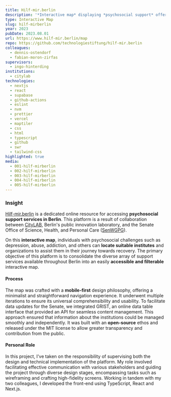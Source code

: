 ```yaml
---
title: Hilf-mir.berlin
description: '*Interactive map* displaying *psychosocial support* offerings and institutions across the city of *Berlin*'
type: Interactive Map
slug: hilf-mirberlin
year: 2023
pubDate: 2023.08.01
url: https://www.hilf-mir.berlin/map
repo: https://github.com/technologiestiftung/hilf-mir.berlin
colleagues:
  - dennis-ostendorf
  - fabian-moron-zirfas
supervisors:
  - ingo-hinterding
institutions:
  - citylab
technologies:
  - nextjs
  - react
  - supabase
  - github-actions
  - eslint
  - nvm
  - prettier
  - vercel
  - maptiler
  - css
  - html
  - typescript
  - github
  - swr
  - tailwind-css
highlighted: true
media:
  - 001-hilf-mirberlin
  - 002-hilf-mirberlin
  - 003-hilf-mirberlin
  - 004-hilf-mirberlin
  - 005-hilf-mirberlin
---
```


### Insight

[Hilf-mir.berlin](http://hilf-mir.berlin/) is a dedicated online resource for accessing **psychosocial support services in Berlin**. This platform is a result of collaboration between [CityLAB](https://citylab-berlin.org/), Berlin's public innovation laboratory, and the Senate Office of Science, Health, and Personal Care ([SenWGPG](https://www.berlin.de/sen/wgp/)).

On this **interactive map**, individuals with psychosocial challenges such as depression, abuse, addiction, and others can **locate suitable institutes** and organizations to assist them in their journey towards recovery. The primary objective of this platform is to consolidate the diverse array of support services available throughout Berlin into an easily **accessible and filterable** interactive map.

#### Process

The map was crafted with a **mobile-first** design philosophy, offering a minimalist and straightforward navigation experience. It underwent multiple iterations to ensure its universal comprehensibility and usability. To facilitate data updates for the Senate, we integrated GRIST, an online data table interface that provided an API for seamless content management. This approach ensured that information about the institutions could be managed smoothly and independently. It was built with an **open-source** ethos and released under the MIT license to allow greater transparency and contribution from the public.

#### Personal Role

In this project, I've taken on the responsibility of supervising both the design and technical implementation of the platform. My role involved facilitating effective communication with various stakeholders and guiding the project through diverse design stages, encompassing tasks such as wireframing and crafting high-fidelity screens. Working in tandem with my two colleagues, I developed the front-end using TypeScript, React and Next.js.
